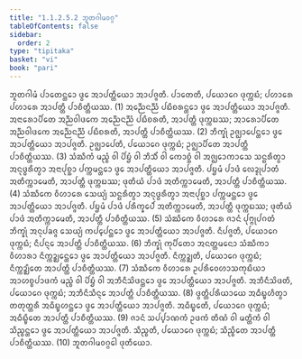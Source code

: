 ```yaml
---
title: "1.1.2.5.2 ᨽᩪᨲᨣᩤᨾᩅᨣ᩠ᨣ"
tableOfContents: false
sidebar:
  order: 2
type: "tipitaka"
basket: "vi"
book: "pari"
---
```



<DynamicBreadcrumb />

<Division number="166" book="pari">

<Paragraph number="396" book="pari">
ᨽᩪᨲᨣᩤᨾᩴ ᨸᩣᨲᩮᨶ᩠ᨲᩮᩣ ᨴ᩠ᩅᩮ ᩋᩣᨸᨲ᩠ᨲᩥᨿᩮᩣ ᩋᩣᨸᨩ᩠ᨩᨲᩥ. ᨸᩣᨲᩮᨲᩥ, ᨸᨿᩮᩣᨣᩮ ᨴᩩᨠ᩠ᨠᨭᩴ; ᨸᩉᩣᩁᩮ ᨸᩉᩣᩁᩮ ᩋᩣᨸᨲ᩠ᨲᩥ ᨸᩣᨧᩥᨲ᩠ᨲᩥᨿᩔ. (1)
</Paragraph>

<Paragraph number="397" book="pari">
ᩋᨬ᩠ᨬᩮᨶᨬ᩠ᨬᩴ ᨸᨭᩥᨧᩁᨶ᩠ᨲᩮᩣ ᨴ᩠ᩅᩮ ᩋᩣᨸᨲ᩠ᨲᩥᨿᩮᩣ ᩋᩣᨸᨩ᩠ᨩᨲᩥ. ᩋᨶᩣᩁᩮᩣᨸᩥᨲᩮ ᩋᨬ᩠ᨬᩅᩤᨴᨠᩮ ᩋᨬ᩠ᨬᩮᨶᨬ᩠ᨬᩴ ᨸᨭᩥᨧᩁᨲᩥ, ᩋᩣᨸᨲ᩠ᨲᩥ ᨴᩩᨠ᩠ᨠᨭᩔ; ᩋᩣᩁᩮᩣᨸᩥᨲᩮ ᩋᨬ᩠ᨬᩅᩤᨴᨠᩮ ᩋᨬ᩠ᨬᩮᨶᨬ᩠ᨬᩴ ᨸᨭᩥᨧᩁᨲᩥ, ᩋᩣᨸᨲ᩠ᨲᩥ ᨸᩣᨧᩥᨲ᩠ᨲᩥᨿᩔ. (2)
</Paragraph>

<Paragraph number="398" book="pari">
ᨽᩥᨠ᩠ᨡᩩᩴ ᩏᨩ᩠ᨫᩣᨸᩮᨶ᩠ᨲᩮᩣ ᨴ᩠ᩅᩮ ᩋᩣᨸᨲ᩠ᨲᩥᨿᩮᩣ ᩋᩣᨸᨩ᩠ᨩᨲᩥ. ᩏᨩ᩠ᨫᩣᨸᩮᨲᩥ, ᨸᨿᩮᩣᨣᩮ ᨴᩩᨠ᩠ᨠᨭᩴ; ᩏᨩ᩠ᨫᩣᨸᩥᨲᩮ ᩋᩣᨸᨲ᩠ᨲᩥ ᨸᩣᨧᩥᨲ᩠ᨲᩥᨿᩔ. (3)
</Paragraph>

<Paragraph number="399" book="pari">
ᩈᩴᨥᩥᨠᩴ ᨾᨬ᩠ᨧᩴ ᩅᩤ ᨸᩦᨮᩴ ᩅᩤ ᨽᩥᩈᩥᩴ ᩅᩤ ᨠᩮᩣᨧ᩠ᨨᩴ ᩅᩤ ᩋᨩ᩠ᨫᩮᩣᨠᩣᩈᩮ ᩈᨶ᩠ᨳᩁᩥᨲ᩠ᩅᩣ ᩋᨶᩩᨴ᩠ᨵᩁᩥᨲ᩠ᩅᩣ ᩋᨶᩣᨸᩩᨧ᩠ᨨᩣ ᨸᨠ᩠ᨠᨾᨶ᩠ᨲᩮᩣ ᨴ᩠ᩅᩮ ᩋᩣᨸᨲ᩠ᨲᩥᨿᩮᩣ ᩋᩣᨸᨩ᩠ᨩᨲᩥ. ᨸᨮᨾᩴ ᨸᩣᨴᩴ ᩃᩮᨯ᩠ᨯᩩᨸᩣᨲᩴ ᩋᨲᩥᨠ᩠ᨠᩣᨾᩮᨲᩥ, ᩋᩣᨸᨲ᩠ᨲᩥ ᨴᩩᨠ᩠ᨠᨭᩔ; ᨴᩩᨲᩥᨿᩴ ᨸᩣᨴᩴ ᩋᨲᩥᨠ᩠ᨠᩣᨾᩮᨲᩥ, ᩋᩣᨸᨲ᩠ᨲᩥ ᨸᩣᨧᩥᨲ᩠ᨲᩥᨿᩔ. (4)
</Paragraph>

<Paragraph number="400" book="pari">
ᩈᩴᨥᩥᨠᩮ ᩅᩥᩉᩣᩁᩮ ᩈᩮᨿ᩠ᨿᩴ ᩈᨶ᩠ᨳᩁᩥᨲ᩠ᩅᩣ ᩋᨶᩩᨴ᩠ᨵᩁᩥᨲ᩠ᩅᩣ ᩋᨶᩣᨸᩩᨧ᩠ᨨᩣ ᨸᨠ᩠ᨠᨾᨶ᩠ᨲᩮᩣ ᨴ᩠ᩅᩮ ᩋᩣᨸᨲ᩠ᨲᩥᨿᩮᩣ ᩋᩣᨸᨩ᩠ᨩᨲᩥ. ᨸᨮᨾᩴ ᨸᩣᨴᩴ ᨸᩁᩥᨠ᩠ᨡᩮᨸᩴ ᩋᨲᩥᨠ᩠ᨠᩣᨾᩮᨲᩥ, ᩋᩣᨸᨲ᩠ᨲᩥ ᨴᩩᨠ᩠ᨠᨭᩔ; ᨴᩩᨲᩥᨿᩴ ᨸᩣᨴᩴ ᩋᨲᩥᨠ᩠ᨠᩣᨾᩮᨲᩥ, ᩋᩣᨸᨲ᩠ᨲᩥ ᨸᩣᨧᩥᨲ᩠ᨲᩥᨿᩔ. (5)
</Paragraph>

<Paragraph number="401" book="pari">
ᩈᩴᨥᩥᨠᩮ ᩅᩥᩉᩣᩁᩮ ᨩᩣᨶᩴ ᨸᩩᨻ᩠ᨻᩩᨸᨣᨲᩴ ᨽᩥᨠ᩠ᨡᩩᩴ ᩋᨶᩩᨸᨡᨩ᩠ᨩ ᩈᩮᨿ᩠ᨿᩴ ᨠᨸ᩠ᨸᩮᨶ᩠ᨲᩮᩣ ᨴ᩠ᩅᩮ ᩋᩣᨸᨲ᩠ᨲᩥᨿᩮᩣ ᩋᩣᨸᨩ᩠ᨩᨲᩥ. ᨶᩥᨸᨩ᩠ᨩᨲᩥ, ᨸᨿᩮᩣᨣᩮ ᨴᩩᨠ᩠ᨠᨭᩴ; ᨶᩥᨸᨶ᩠ᨶᩮ ᩋᩣᨸᨲ᩠ᨲᩥ ᨸᩣᨧᩥᨲ᩠ᨲᩥᨿᩔ. (6)
</Paragraph>

<Paragraph number="402" book="pari">
ᨽᩥᨠ᩠ᨡᩩᩴ ᨠᩩᨸᩥᨲᩮᩣ ᩋᨶᨲ᩠ᨲᨾᨶᩮᩣ ᩈᩴᨥᩥᨠᩣ ᩅᩥᩉᩣᩁᩣ ᨶᩥᨠ᩠ᨠᨯ᩠ᨰᩮᨶ᩠ᨲᩮᩣ ᨴ᩠ᩅᩮ ᩋᩣᨸᨲ᩠ᨲᩥᨿᩮᩣ ᩋᩣᨸᨩ᩠ᨩᨲᩥ. ᨶᩥᨠ᩠ᨠᨯ᩠ᨰᨲᩥ, ᨸᨿᩮᩣᨣᩮ ᨴᩩᨠ᩠ᨠᨭᩴ; ᨶᩥᨠ᩠ᨠᨯ᩠ᨰᩥᨲᩮ ᩋᩣᨸᨲ᩠ᨲᩥ ᨸᩣᨧᩥᨲ᩠ᨲᩥᨿᩔ. (7)
</Paragraph>

<Paragraph number="403" book="pari">
ᩈᩴᨥᩥᨠᩮ ᩅᩥᩉᩣᩁᩮ ᩏᨸᩁᩥᩅᩮᩉᩣᩈᨠᩩᨭᩥᨿᩣ ᩋᩣᩉᨧ᩠ᨧᨸᩣᨴᨠᩴ ᨾᨬ᩠ᨧᩴ ᩅᩤ ᨸᩦᨮᩴ ᩅᩤ ᩋᨽᩥᨶᩥᩈᩦᨴᨶ᩠ᨲᩮᩣ ᨴ᩠ᩅᩮ ᩋᩣᨸᨲ᩠ᨲᩥᨿᩮᩣ ᩋᩣᨸᨩ᩠ᨩᨲᩥ. ᩋᨽᩥᨶᩥᩈᩦᨴᨲᩥ, ᨸᨿᩮᩣᨣᩮ ᨴᩩᨠ᩠ᨠᨭᩴ; ᩋᨽᩥᨶᩥᩈᩥᨶ᩠ᨶᩮ ᩋᩣᨸᨲ᩠ᨲᩥ ᨸᩣᨧᩥᨲ᩠ᨲᩥᨿᩔ. (8)
</Paragraph>

<Paragraph number="404" book="pari">
ᨴ᩠ᩅᨲ᩠ᨲᩥᨸᩁᩥᨿᩣᨿᩮ ᩋᨵᩥᨭ᩠ᨮᩉᩥᨲ᩠ᩅᩣ ᨲᨲᩩᨲ᩠ᨲᩁᩥ ᩋᨵᩥᨭ᩠ᨮᩉᨶ᩠ᨲᩮᩣ ᨴ᩠ᩅᩮ ᩋᩣᨸᨲ᩠ᨲᩥᨿᩮᩣ ᩋᩣᨸᨩ᩠ᨩᨲᩥ. ᩋᨵᩥᨭ᩠ᨮᩮᨲᩥ, ᨸᨿᩮᩣᨣᩮ ᨴᩩᨠ᩠ᨠᨭᩴ; ᩋᨵᩥᨭ᩠ᨮᩥᨲᩮ ᩋᩣᨸᨲ᩠ᨲᩥ ᨸᩣᨧᩥᨲ᩠ᨲᩥᨿᩔ. (9)
</Paragraph>

<Paragraph number="405" book="pari">
ᨩᩣᨶᩴ ᩈᨸ᩠ᨸᩣᨱᨠᩴ ᩏᨴᨠᩴ ᨲᩥᨱᩴ ᩅᩤ ᨾᨲ᩠ᨲᩥᨠᩴ ᩅᩤ ᩈᩥᨬ᩠ᨧᨶ᩠ᨲᩮᩣ ᨴ᩠ᩅᩮ ᩋᩣᨸᨲ᩠ᨲᩥᨿᩮᩣ ᩋᩣᨸᨩ᩠ᨩᨲᩥ. ᩈᩥᨬ᩠ᨧᨲᩥ, ᨸᨿᩮᩣᨣᩮ ᨴᩩᨠ᩠ᨠᨭᩴ; ᩈᩥᨬ᩠ᨧᩥᨲᩮ ᩋᩣᨸᨲ᩠ᨲᩥ ᨸᩣᨧᩥᨲ᩠ᨲᩥᨿᩔ. (10)

</Paragraph>
</Division>

<Paragraph number="406" type="center" book="pari">
ᨽᩪᨲᨣᩤᨾᩅᨣ᩠ᨣᩮᩤ ᨴᩩᨲᩥᨿᩮᩣ.
</Paragraph>
